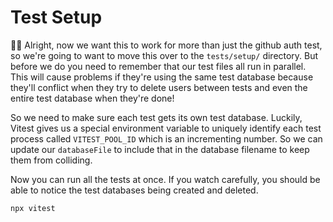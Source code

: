 # Test Setup

👨‍💼 Alright, now we want this to work for more than just the github auth test, so
we're going to want to move this over to the `tests/setup/` directory. But
before we do you need to remember that our test files all run in parallel. This
will cause problems if they're using the same test database because they'll
conflict when they try to delete users between tests and even the entire test
database when they're done!

So we need to make sure each test gets its own test database. Luckily, Vitest
gives us a special environment variable to uniquely identify each test process
called `VITEST_POOL_ID` which is an incrementing number. So we can update our
`databaseFile` to include that in the database filename to keep them from
colliding.

Now you can run all the tests at once. If you watch carefully, you should be
able to notice the test databases being created and deleted.

```sh nonumber
npx vitest
```
